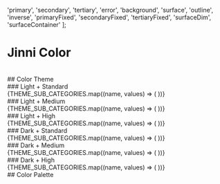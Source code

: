 
<Meta title="Design System/Color" />

  'primary',
  'secondary',
  'tertiary',
  'error',
  'background',
  'surface',
  'outline',
  'inverse',
  'primaryFixed',
  'secondaryFixed',
  'tertiaryFixed',
  'surfaceDim',
  'surfaceContainer'
];

# Jinni Color

<br />
## Color Theme

<br />
### Light + Standard

<br />
<ColorPalette>
  {THEME_SUB_CATEGORIES.map((name, values) => (
    <ColorItem
      title={name}
      colors={COLOR.theme.light['standard-contrast'][name]}
    />
  ))}
</ColorPalette>

<br />
### Light + Medium

<br />
<ColorPalette>
  {THEME_SUB_CATEGORIES.map((name, values) => (
    <ColorItem
      title={name}
      colors={COLOR.theme.light['medium-contrast'][name]}
    />
  ))}
</ColorPalette>

<br />
### Light + High

<br />
<ColorPalette>
  {THEME_SUB_CATEGORIES.map((name, values) => (
    <ColorItem title={name} colors={COLOR.theme.light['high-contrast'][name]} />
  ))}
</ColorPalette>

<br />
### Dark + Standard

<br />
<ColorPalette>
  {THEME_SUB_CATEGORIES.map((name, values) => (
    <ColorItem
      title={name}
      colors={COLOR.theme.dark['standard-contrast'][name]}
    />
  ))}
</ColorPalette>

<br />
### Dark + Medium

<br />
<ColorPalette>
  {THEME_SUB_CATEGORIES.map((name, values) => (
    <ColorItem
      title={name}
      colors={COLOR.theme.dark['medium-contrast'][name]}
    />
  ))}
</ColorPalette>

<br />
### Dark + High

<br />
<ColorPalette>
  {THEME_SUB_CATEGORIES.map((name, values) => (
    <ColorItem title={name} colors={COLOR.theme.dark['high-contrast'][name]} />
  ))}
</ColorPalette>

<br />
## Color Palette

<br />
<ColorPalette>
  <ColorItem title="yellow" colors={COLOR.palette.yellow} />
  <ColorItem title="gray" colors={COLOR.palette.gray} />
</ColorPalette>
